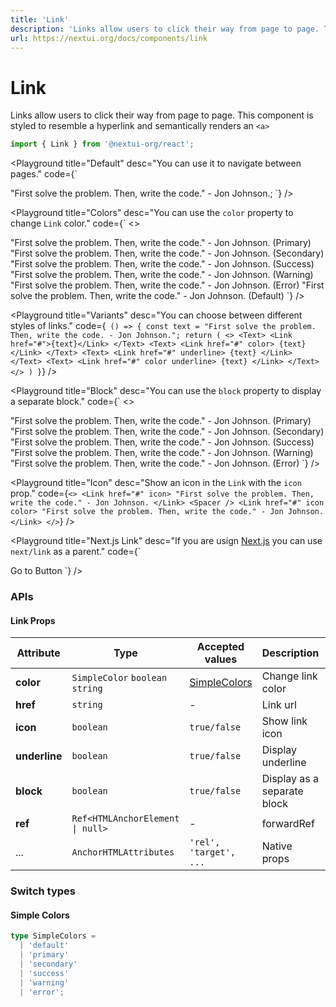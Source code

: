 ```yaml
---
title: 'Link'
description: 'Links allow users to click their way from page to page. This component is styled to resemble a hyperlink and semantically renders an <a>'
url: https://nextui.org/docs/components/link
---
```


# Link

Links allow users to click their way from page to page. This component is styled to resemble a hyperlink and semantically renders an `<a>`

```jsx
import { Link } from '@nextui-org/react';
```

<CarbonAd />

<Playground
  title="Default"
  desc="You can use it to navigate between pages."
  code={`
 <Link href="#">"First solve the problem. Then, write the code." - Jon Johnson.</Link>;
`}
/>

<Playground
  title="Colors"
  desc="You can use the `color` property to change `Link` color."
  code={`
  <>
 <Link color href="#">"First solve the problem. Then, write the code." - Jon Johnson. (Primary)</Link>
 <Spacer/>
 <Link color="secondary" href="#">"First solve the problem. Then, write the code." - Jon Johnson. (Secondary)</Link>
 <Spacer/>
 <Link color="success" href="#">"First solve the problem. Then, write the code." - Jon Johnson. (Success)</Link>
 <Spacer/>
 <Link color="warning" href="#">"First solve the problem. Then, write the code." - Jon Johnson. (Warning)</Link>
 <Spacer/>
 <Link color="error" href="#">"First solve the problem. Then, write the code." - Jon Johnson. (Error)</Link>
 <Spacer/>
 <Link href="#">"First solve the problem. Then, write the code." - Jon Johnson. (Default)</Link>
 </>
`}
/>

<Playground
  title="Variants"
  desc="You can choose between different styles of links."
  code={`
() => {
const text = "First solve the problem. Then, write the code. - Jon Johnson.";
return (
<>
  <Text>
    <Link href="#">{text}</Link>
  </Text>
  <Text>
    <Link href="#" color>
      {text}
    </Link>
  </Text>
  <Text>
    <Link href="#" underline>
      {text}
    </Link>
  </Text>
  <Text>
    <Link href="#" color underline>
      {text}
    </Link>
  </Text>
</>
) }`}
/>

<Playground
  title="Block"
  desc="You can use the `block` property to display a separate block."
  code={`
  <>
 <Link block color="primary" href="#">"First solve the problem. Then, write the code." - Jon Johnson. (Primary)</Link>
 <Spacer/>
 <Link block color="secondary" href="#">"First solve the problem. Then, write the code." - Jon Johnson. (Secondary)</Link>
 <Spacer/>
 <Link block color="success" href="#">"First solve the problem. Then, write the code." - Jon Johnson. (Success)</Link>
 <Spacer/>
 <Link block color="warning" href="#">"First solve the problem. Then, write the code." - Jon Johnson. (Warning)</Link>
 <Spacer/>
 <Link block color="error" href="#">"First solve the problem. Then, write the code." - Jon Johnson. (Error)</Link>
 </>
`}
/>

<Playground
  title="Icon"
  desc="Show an icon in the `Link` with the `icon` prop."
  code={`
  <>
    <Link href="#" icon>
      "First solve the problem. Then, write the code." - Jon Johnson.
    </Link>
    <Spacer />
    <Link href="#" icon color>
      "First solve the problem. Then, write the code." - Jon Johnson.
    </Link>
  </>
`}
/>

<Playground
  title="Next.js Link"
  desc="If you are usign [Next.js](https://nextjs.org) you can use `next/link` as a parent."
  code={`
 <NextLink href="/docs/components/button">
   <Link block color="secondary">Go to Button</Link>
 </NextLink>
`}
/>

<Spacer y={3} />

### APIs

<Spacer y={2} />

#### Link Props

| Attribute     | Type                                            | Accepted values                | Description                 | Default |
| ------------- | ----------------------------------------------- | ------------------------------ | --------------------------- | ------- |
| **color**     | `SimpleColor` `boolean` `string`                | [SimpleColors](#simple-colors) | Change link color           | `false` |
| **href**      | `string`                                        | -                              | Link url                    | -       |
| **icon**      | `boolean`                                       | `true/false`                   | Show link icon              | `false` |
| **underline** | `boolean`                                       | `true/false`                   | Display underline           | `false` |
| **block**     | `boolean`                                       | `true/false`                   | Display as a separate block | `false` |
| **ref**       | <Code>Ref<HTMLAnchorElement &#124; null></Code> | -                              | forwardRef                  | -       |
| ...           | `AnchorHTMLAttributes`                          | `'rel', 'target', ...`         | Native props                | -       |

<Spacer y={2} />

### Switch types

<Spacer y={1} />

#### Simple Colors

```ts
type SimpleColors =
  | 'default'
  | 'primary'
  | 'secondary'
  | 'success'
  | 'warning'
  | 'error';
```
